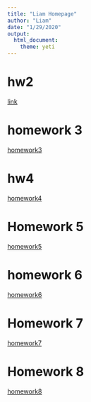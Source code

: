 ```yaml
---
title: "Liam Homepage"
author: "Liam"
date: "1/29/2020"
output: 
  html_document: 
    theme: yeti
---
```

# hw2  

[link](this is an H1.html) 

# homework 3  

[homework3](homework3.html)  


# hw4

[homework4](HW-4.html)

# Homework 5  
[homework5](homework5.html)  

# homework 6  

[homework6](homework6.html)  

# Homework 7  

[homework7](homework7.html)  

# Homework 8  

[homework8](homework8.html)  



